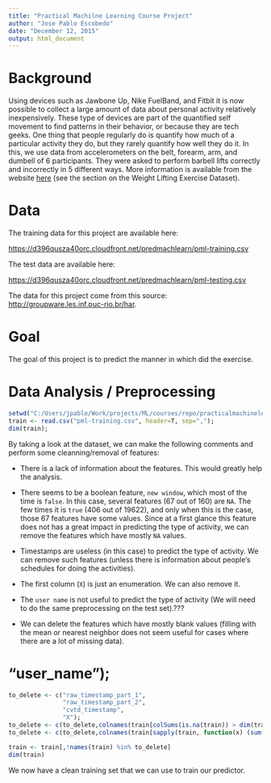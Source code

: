 ```yaml
---
title: "Practical Machilne Learning Course Project"
author: "Jose Pablo Escobedo"
date: "December 12, 2015"
output: html_document
---
```


# Background

Using devices such as Jawbone Up, Nike FuelBand, and Fitbit it is now possible to collect a large amount of data about personal activity relatively inexpensively. These type of devices are part of the quantified self movement to find patterns in their behavior, or because they are tech geeks. 
One thing that people regularly do is quantify how much of a particular activity they do, but they rarely quantify how well they do it. 
In this, we use data from accelerometers on the belt, forearm, arm, and dumbell of 6 participants. They were asked to perform barbell lifts correctly and incorrectly in 5 different ways. More information is available from the website [here](http://groupware.les.inf.puc-rio.br/har) (see the section on the Weight Lifting Exercise Dataset). 

# Data
The training data for this project are available here: 

[https://d396qusza40orc.cloudfront.net/predmachlearn/pml-training.csv](https://d396qusza40orc.cloudfront.net/predmachlearn/pml-training.csv)

The test data are available here: 

[https://d396qusza40orc.cloudfront.net/predmachlearn/pml-testing.csv](https://d396qusza40orc.cloudfront.net/predmachlearn/pml-testing.csv)

The data for this project come from this source: [http://groupware.les.inf.puc-rio.br/har](http://groupware.les.inf.puc-rio.br/har). 

# Goal

The goal of this project is to predict the manner in which  did the exercise.

# Data Analysis / Preprocessing


```r
setwd("C:/Users/jpablo/Work/projects/ML/courses/repo/practicalmachinelearning")
train <- read.csv("pml-training.csv", header=T, sep=",");
dim(train);
```

By taking a look at the dataset, we can make the following comments and perform some cleanning/removal of features:

* There is a lack of information about the features. This would greatly help the analysis.

* There seems to be a boolean feature, `new window`, which most of the time is `false`. In this case, several features (67 out of 160) are `NA`. The few times it is `true` (406 out of 19622), and only when this is the case, those 67 features have some values. Since at a first glance this feature does not has a great impact in predicting the type of activity, we can remove the features which have mostly `NA` values.

* Timestamps are useless (in this case) to predict the type of activity. We can remove such features (unless there is information about people's schedules for doing the activities).

* The first column (`X`) is just an enumeration. We can also remove it.

* The `user name` is not useful to predict the type of activity (We will need to do the same preprocessing on the test set).???

* We can delete the features which have mostly blank values (filling with the mean or nearest neighbor does not seem useful for cases where there are a lot of missing data).


#               "user_name");

```r
to_delete <- c("raw_timestamp_part_1",
               "raw_timestamp_part_2",
               "cvtd_timestamp",
               "X");
to_delete <- c(to_delete,colnames(train[colSums(is.na(train)) > dim(train)[1]/2]));
to_delete <- c(to_delete,colnames(train[sapply(train, function(x) (sum(x=="", na.rm = TRUE) > length(x)/2))]))

train <- train[,!names(train) %in% to_delete]
dim(train)
```

We now have a clean training set that we can use to train our predictor.


<!--

length(colnames(train)[colSums(is.na(train)) > dim(train)[1]/2]);
train <- train[colSums(is.na(train)) <= dim(train)[1]/2];

* Timestamps are useless (in this case) to predict the type of activity. We can remove such features.

train <- subset(train,select=-c(raw_timestamp_part_1,raw_timestamp_part_2,cvtd_timestamp))

* The first column is just an enumeration.

train <- subset(train,select=-c(X))

* The `user name` is not useful to predict the type of activity (We will need to do the same preprocessing on the test set).

train <- subset(train,select=-c(user_name))

* We can delete the features which have mostly blank values.

train <- train[sapply(train, function(x) sum(x=="") <= dim(train)[1]/2)]

We now have a clean training set that we can use to train our predictor.

dim(train)
```
-->

